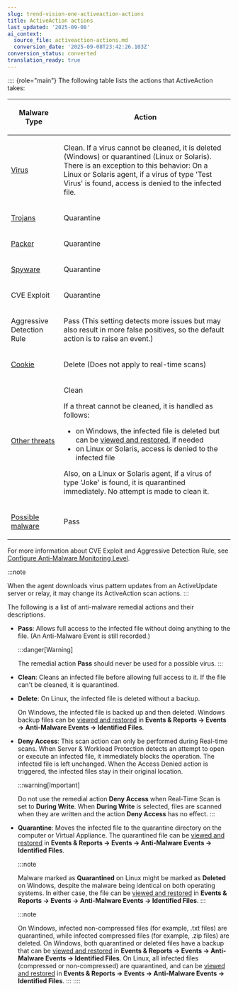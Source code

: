 ```yaml
---
slug: trend-vision-one-activeaction-actions
title: ActiveAction actions
last_updated: '2025-09-08'
ai_context:
  source_file: activeaction-actions.md
  conversion_date: '2025-09-08T23:42:26.103Z'
conversion_status: converted
translation_ready: true
---
```


:::: {role="main"}
The following table lists the actions that ActiveAction takes:

<table>
<thead>
<tr>
<th><p>Malware Type</p></th>
<th><p>Action</p></th>
</tr>
</thead>
<tbody>
<tr>
<td><p><a href="trend-vision-one-anti-malware">Virus</a></p></td>
<td><p>Clean. If a virus cannot be cleaned, it is deleted (Windows) or quarantined (Linux or Solaris). There is an exception to this behavior: On a Linux or Solaris agent, if a virus of type 'Test Virus' is found, access is denied to the infected file.</p></td>
</tr>
<tr>
<td><p><a href="trend-vision-one-anti-malware">Trojans</a></p></td>
<td><p>Quarantine</p></td>
</tr>
<tr>
<td><p><a href="trend-vision-one-anti-malware">Packer</a></p></td>
<td><p>Quarantine</p></td>
</tr>
<tr>
<td><p><a href="trend-vision-one-anti-malware">Spyware</a></p></td>
<td><p>Quarantine</p></td>
</tr>
<tr>
<td><p>CVE Exploit</p></td>
<td><p>Quarantine</p></td>
</tr>
<tr>
<td><p>Aggressive Detection Rule</p></td>
<td><p>Pass (This setting detects more issues but may also result in more false positives, so the default action is to raise an event.)</p></td>
</tr>
<tr>
<td><p><a href="trend-vision-one-anti-malware">Cookie</a></p></td>
<td><p>Delete (Does not apply to real-time scans)</p></td>
</tr>
<tr>
<td><p><a href="trend-vision-one-anti-malware">Other threats</a></p></td>
<td><p>Clean</p>
<p>If a threat cannot be cleaned, it is handled as follows:</p>
<ul>
<li>on Windows, the infected file is deleted but can be <a href="trend-vision-one-view-restore-identified-malware">viewed and restored</a>, if needed</li>
<li>on Linux or Solaris, access is denied to the infected file</li>
</ul>
<p>Also, on a Linux or Solaris agent, if a virus of type 'Joke' is found, it is quarantined immediately. No attempt is made to clean it.</p></td>
</tr>
<tr>
<td><p><a href="trend-vision-one-anti-malware">Possible malware</a></p></td>
<td><p>Pass</p></td>
</tr>
</tbody>
</table>

For more information about CVE Exploit and Aggressive Detection Rule, see [Configure Anti-Malware Monitoring Level](config-antimalware-monitoring-level.mdx).

:::note

When the agent downloads virus pattern updates from an ActiveUpdate server or relay, it may change its ActiveAction scan actions.
:::

The following is a list of anti-malware remedial actions and their descriptions.

- **Pass**: Allows full access to the infected file without doing anything to the file. (An Anti-Malware Event is still recorded.)

  :::danger[Warning]

  The remedial action **Pass** should never be used for a possible virus.
  :::

- **Clean**: Cleans an infected file before allowing full access to it. If the file can't be cleaned, it is quarantined.

- **Delete**: On Linux, the infected file is deleted without a backup.

  On Windows, the infected file is backed up and then deleted. Windows backup files can be [viewed and restored](view-restore-identified-malware.mdx) in **Events & Reports → Events → Anti-Malware Events → Identified Files**.

- **Deny Access**: This scan action can only be performed during Real-time scans. When Server & Workload Protection detects an attempt to open or execute an infected file, it immediately blocks the operation. The infected file is left unchanged. When the Access Denied action is triggered, the infected files stay in their original location.

  :::warning[Important]

  Do not use the remedial action **Deny Access** when Real-Time Scan is set to **During Write**. When **During Write** is selected, files are scanned when they are written and the action **Deny Access** has no effect.
  :::

- **Quarantine**: Moves the infected file to the quarantine directory on the computer or Virtual Appliance. The quarantined file can be [viewed and restored](view-restore-identified-malware.mdx) in **Events & Reports → Events → Anti-Malware Events → Identified Files**.

  :::note

  Malware marked as **Quarantined** on Linux might be marked as **Deleted** on Windows, despite the malware being identical on both operating systems. In either case, the file can be [viewed and restored](view-restore-identified-malware.mdx) in **Events & Reports → Events → Anti-Malware Events → Identified Files**.
  :::

  :::note

  On Windows, infected non-compressed files (for example, .txt files) are quarantined, while infected compressed files (for example, .zip files) are deleted. On Windows, both quarantined or deleted files have a backup that can be [viewed and restored](view-restore-identified-malware.mdx) in **Events & Reports → Events → Anti-Malware Events → Identified Files**. On Linux, all infected files (compressed or non-compressed) are quarantined, and can be [viewed and restored](view-restore-identified-malware.mdx) in **Events & Reports → Events → Anti-Malware Events → Identified Files**.
  :::
::::
